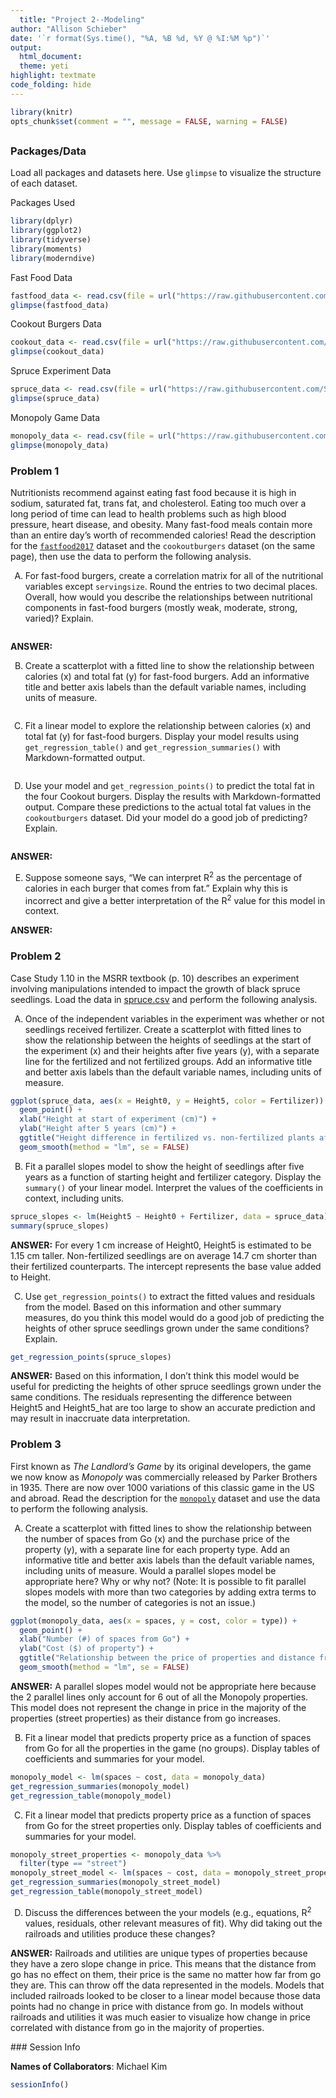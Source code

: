 ```yaml
---
  title: "Project 2--Modeling"
author: "Allison Schieber"
date: '`r format(Sys.time(), "%A, %B %d, %Y @ %I:%M %p")`'
output: 
  html_document: 
  theme: yeti
highlight: textmate
code_folding: hide
---
```

  
  ```r
library(knitr)
opts_chunk$set(comment = "", message = FALSE, warning = FALSE)
```

## {.tabset}

### **Packages/Data**

Load all packages and datasets here. Use `glimpse` to visualize the structure of each dataset.

Packages Used

```r
library(dplyr)
library(ggplot2)
library(tidyverse)
library(moments)
library(moderndive)
```

Fast Food Data

```r
fastfood_data <- read.csv(file = url("https://raw.githubusercontent.com/STAT-JET-ASU/Datasets/master/Instructor/fastfood2017.csv"))
glimpse(fastfood_data)
```

Cookout Burgers Data

```r
cookout_data <- read.csv(file = url("https://raw.githubusercontent.com/STAT-JET-ASU/Datasets/master/Instructor/cookoutburgers.csv"))
glimpse(cookout_data)
```

Spruce Experiment Data

```r
spruce_data <- read.csv(file = url("https://raw.githubusercontent.com/STAT-JET-ASU/Datasets/master/Chihara/Spruce.csv"))
glimpse(spruce_data)
```

Monopoly Game Data

```r
monopoly_data <- read.csv(file = url("https://raw.githubusercontent.com/STAT-JET-ASU/Datasets/master/Instructor/monopolygame.csv"))
glimpse(monopoly_data)
```


### **Problem 1**

Nutritionists recommend against eating fast food because it is high in sodium, saturated fat, trans fat, and cholesterol. Eating too much over a long period of time can lead to health problems such as high blood pressure, heart disease, and obesity. Many fast-food meals contain more than an entire day's worth of recommended calories! Read the description for the [`fastfood2017`](https://stat-jet-asu.github.io/Datasets/InstructorDescriptions/fastfood2017.html) dataset and the `cookoutburgers` dataset (on the same page), then use the data to perform the following analysis.

A) For fast-food burgers, create a correlation matrix for all of the nutritional variables except `servingsize`. Round the entries to two decimal places. Overall, how would you describe the relationships between nutritional components in fast-food burgers  (mostly weak, moderate, strong, varied)? Explain.

```r

```

**ANSWER:**

B) Create a scatterplot with a fitted line to show the relationship between calories (x) and total fat (y) for fast-food burgers. Add an informative title and better axis labels than the default variable names, including units of measure.

```r


```

C) Fit a linear model to explore the relationship between calories (x) and total fat (y) for fast-food burgers. Display your model results using `get_regression_table()` and `get_regression_summaries()` with Markdown-formatted output. 

```r

```

D) Use your model and `get_regression_points()` to predict the total fat in the four Cookout burgers. Display the results with Markdown-formatted output. Compare these predictions to the actual total fat values in the `cookoutburgers` dataset. Did your model do a good job of predicting? Explain.

```r

```

**ANSWER:**

E) Suppose someone says, "We can interpret R^2^ as the percentage of calories in each burger that comes from fat." Explain why this is incorrect and give a better interpretation of the R^2^ value for this model in context. 

**ANSWER:**


### **Problem 2**

Case Study 1.10 in the MSRR textbook (p. 10) describes an experiment involving manipulations intended to impact the growth of black spruce seedlings. Load the data in [spruce.csv](https://raw.githubusercontent.com/STAT-JET-ASU/Datasets/master/Chihara/Spruce.csv) and perform the following analysis.

A) Once of the independent variables in the experiment was whether or not seedlings received fertilizer. Create a scatterplot with fitted lines to show the relationship between the heights of seedlings at the start of the experiment (x) and their heights after five years (y), with a separate line for the fertilized and not fertilized groups. Add an informative title and better axis labels than the default variable names, including units of measure.

```r
ggplot(spruce_data, aes(x = Height0, y = Height5, color = Fertilizer)) +
  geom_point() +
  xlab("Height at start of experiment (cm)") + 
  ylab("Height after 5 years (cm)") +
  ggtitle("Height difference in fertilized vs. non-fertilized plants after 5 years") + 
  geom_smooth(method = "lm", se = FALSE)
```

B) Fit a parallel slopes model to show the height of seedlings after five years as a function of starting height and fertilizer category. Display the `summary()` of your linear model. Interpret the values of the coefficients in context, including units.

```r
spruce_slopes <- lm(Height5 ~ Height0 + Fertilizer, data = spruce_data)
summary(spruce_slopes)
```

**ANSWER:** For every 1 cm increase of Height0, Height5 is estimated to be 1.15 cm taller. Non-fertilized seedlings are on average 14.7 cm shorter than their fertilized counterparts. The intercept represents the base value added to Height. 

C) Use `get_regression_points()` to extract the fitted values and residuals from the model. Based on this information and other summary measures, do you think this model would do a good job of predicting the heights of other spruce seedlings grown under the same conditions? Explain.

```r
get_regression_points(spruce_slopes)
```

**ANSWER:** Based on this information, I don't think this model would be useful for predicting the heights of other spruce seedlings grown under the same conditions. The residuals representing the difference between Height5 and Height5_hat are too large to show an accurate prediction and may result in inaccruate data interpretation.


### **Problem 3**

First known as *The Landlord's Game* by its original developers, the game we now know as *Monopoly* was commercially released by Parker Brothers in 1935. There are now over 1000 variations of this classic game in the US and abroad. Read the description for the [`monopoly`](https://stat-jet-asu.github.io/Datasets/InstructorDescriptions/monopoly.html) dataset and use the data to perform the following analysis.

A) Create a scatterplot with fitted lines to show the relationship between the number of spaces from Go (x) and the purchase price of the property (y), with a separate line for each property type. Add an informative title and better axis labels than the default variable names, including units of measure. Would a parallel slopes model be appropriate here? Why or why not? (Note: It is possible to fit parallel slopes models with more than two categories by adding extra terms to the model, so the number of categories is not an issue.)

```r
ggplot(monopoly_data, aes(x = spaces, y = cost, color = type)) +
  geom_point() +
  xlab("Number (#) of spaces from Go") +
  ylab("Cost ($) of property") +
  ggtitle("Relationship between the price of properties and distance from Go in Monopoly") + 
  geom_smooth(method = "lm", se = FALSE)

```

**ANSWER:** A parallel slopes model would not be appropriate here because the 2 parallel lines only account for 6 out of all the Monopoly properties. This model does not represent the change in price in the majority of the properties (street properties) as their distance from go increases.
  
  B) Fit a linear model that predicts property price as a function of spaces from Go for all the properties in the game (no groups). Display tables of coefficients and summaries for your model. 

```r
monopoly_model <- lm(spaces ~ cost, data = monopoly_data)
get_regression_summaries(monopoly_model)
get_regression_table(monopoly_model)
```

C) Fit a linear model that predicts property price as a function of spaces from Go for the street properties only. Display tables of coefficients and summaries for your model. 

```r
monopoly_street_properties <- monopoly_data %>% 
  filter(type == "street")
monopoly_street_model <- lm(spaces ~ cost, data = monopoly_street_properties)
get_regression_summaries(monopoly_street_model)
get_regression_table(monopoly_street_model)
```

D) Discuss the differences between the your models (e.g., equations, R^2^ values, residuals, other relevant measures of fit). Why did taking out the railroads and utilities produce these changes?
  
  **ANSWER:** Railroads and utilities are unique types of properties because they have a zero slope change in price. This means that the distance from go has no effect on them, their price is the same no matter how far from go they are. This can throw off the data represented in the models. Models that included railroads looked to be closer to a linear model because those data points had no change in price with distance from go. In models without railroads and utilities it was much easier to visualize how change in price correlated with distance from go in the majority of properties. 
  
  
  ### Session Info
  
  **Names of Collaborators**: Michael Kim
  
  ```r
sessionInfo()
```
